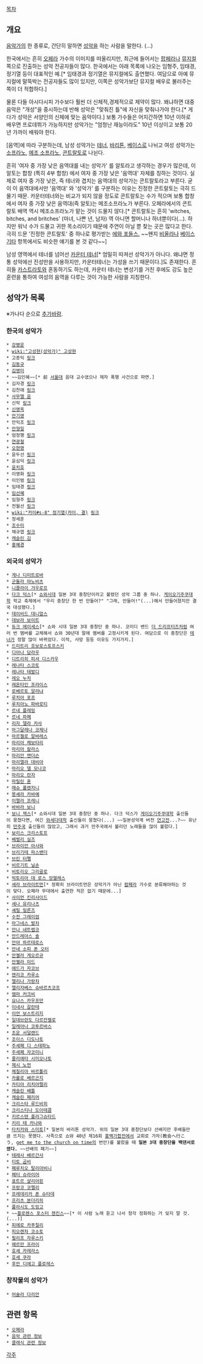 [[목차]]

== 개요 ==
[[음악가]]의 한 종류로, 간단히 말하면 [[성악]]을 하는 사람을 말한다. (…)

한국에서는 흔히 [[오페라]] 가수의 이미지를 떠올리지만, 최근에 들어서는 [[팝페라]]나 [[뮤지컬]] 쪽으로 진출하는 성악 전공자들이 많다. 한국에서는 아래 목록에 나오는 임형주, 임태경, 정기열 등이 대표적인 예.[* 임태경과 정기열은 뮤지컬에도 출연했다. 여담으로 아예 뮤지컬에 말뚝박는 전공자들도 많이 있지만, 이쪽은 성악가보단 뮤지컬 배우로 불러주는 쪽이 더 적합하다.]

물론 다들 아시다시피 가수보다 훨씬 더 신체적,경제적으로 제약이 많다.
왜냐하면 대중음악은 "개성"을 중시하는데 반해 성악은 "맞춰진 틀"에 자신을 맞춰나가야 한다.[* 게다가 성악은 서양인의 신체에 맞는 음악이다.] 보통 가수들은 어지간하면 10년 이하로 배우면 프로데뷔가 가능하지만 성악가는 "엄청난 재능이라도" 10년 이상이고 보통 20년 가까이 배워야 한다. 

[음역]에 따라 구분하는데, 남성 성악가는 [[테너]], [[바리톤]], [[베이스]]로 나뉘고 여성 성악가는 [[소프라노]], [[메조 소프라노]], [[콘트랄토]]로 나뉜다.

흔히 '여자 중 가장 낮은 음역대를 내는 성악가' 를 알토라고 생각하는 경우가 많은데, 이 알토는 합창 (특히 4부 합창) 에서 여자 중 가장 낮은 '음역대' 자체를 칭하는 것이다. 실제로 여자 중 가장 낮은, 즉 테너와 겹치는 음역대의 성악가는 콘트랄토라고 부른다. 굳이 이 음역대에서만 '음역대' 와 '성악가' 를 구분하는 이유는 진정한 콘트랄토는 극히 드물기 때문. 카운터테너와는 비교가 되지 않을 정도로 콘트랄토는 수가 적으며 보통 합창에서 여자 중 가장 낮은 음역대(즉 알토)는 메조소프라노가 부른다. 오페라에서의 콘트랄토 배역 역시 메조소프라노가 맡는 것이 드물지 않다.[* 콘트랄토는 흔히 'witches, bitches, and britches' (마녀, 나쁜 년, 남자) 역 아니면 할머니나 하녀뿐이다(...). 하지만 워낙 수가 드물고 귀한 목소리이기 때문에 주연이 아닐 뿐 찾는 곳은 많다고 한다. 극히 드문 '진정한 콘트랄토' 중 하나로 평가받는 [http://www.youtube.com/watch?v=qAueXMs29IM 에와 포들스.] ~~왠지 [[비올라]]나 [[베이스 기타]] 항목에서도 비슷한 얘기를 본 것 같다~~]

남성 영역에서 테너를 넘어선 [[카운터 테너]][* 엄밀히 따져선 성악가가 아니다. 왜냐면 정통 성악에선 진성만을 사용하지만, 카운터테너는 가성을 쓰기 때문이다.]도 존재한다. 흔히들 [[카스트라토]]와 혼동하기도 하는데, 카운터 테너는 변성기를 거친 후에도 강도 높은 훈련을 통하여 여성의 음역을 다루는 것이 가능한 사람을 지칭한다.

== 성악가 목록 ==
※가나다 순으로 [[추가바람]].

=== 한국의 성악가 ===

 * [[강병운]]
 * [[wiki:"고성현(성악가)" 고성현]]
 * 고종익 [http://ko.wikipedia.org/wiki/%EA%B3%A0%EC%A2%85%EC%9D%B5 링크]
 * [[김동규]]
 * [[김영미]]
 * ~~김인혜~~[* 前 [[서울대]] 음대 교수였으나 제자 폭행 사건으로 파면.]
 * 김자경 [http://ko.wikipedia.org/wiki/%EA%B9%80%EC%9E%90%EA%B2%BD 링크]
 * 김천애 [http://ko.wikipedia.org/wiki/%EA%B9%80%EC%B2%9C%EC%95%A0 링크]
 * [[사무엘 윤]]
 * 신막 [http://ko.wikipedia.org/wiki/%EC%8B%A0%EB%A7%89 링크]
 * [[신영옥]]
 * [[안기영]]
 * 안익조 [http://ko.wikipedia.org/wiki/%EC%95%88%EC%9D%B5%EC%A1%B0 링크]
 * [[안형일]]
 * 엄정행 [http://ko.wikipedia.org/wiki/%EC%97%84%EC%A0%95%ED%96%89 링크]
 * [[연광철]]
 * [[오현명]]
 * 윤두선 [http://ko.wikipedia.org/wiki/%EC%9C%A4%EB%91%90%EC%84%A0 링크]
 * 윤심덕 [http://ko.wikipedia.org/wiki/%EC%9C%A4%EC%8B%AC%EB%8D%95 링크]
 * [[윤치호]]
 * 이영화 [http://ko.wikipedia.org/wiki/%EC%9D%B4%EC%98%81%ED%99%94_%28%EC%84%B1%EC%95%85%EA%B0%80%29 링크]
 * 이인범 [http://ko.wikipedia.org/wiki/%EC%9D%B4%EC%9D%B8%EB%B2%94 링크]
 * 임태경 [http://ko.wikipedia.org/wiki/%EC%9E%84%ED%83%9C%EA%B2%BD 링크]
 * [[임선혜]]
 * 임형주 [http://ko.wikipedia.org/wiki/%EC%9E%84%ED%98%95%EC%A3%BC 링크]
 * 전월선 [http://ko.wikipedia.org/wiki/%EC%A0%84%EC%9B%94%EC%84%A0 링크]
 * [[wiki:"카이#s-8" 정기열(카이, 결)]] [http://ko.wikipedia.org/wiki/%EA%B2%B0_%28%EC%84%B1%EC%95%85%EA%B0%80%29 링크]
 * 정세훈
 * [[조수미]]
 * 채규엽 [http://ko.wikipedia.org/wiki/%EC%B1%84%EA%B7%9C%EC%97%BD 링크]
 * [[캐슬린 김]]
 * [[홍혜경]]

=== 외국의 성악가 ===
 * [[게나 디미트로바]]
 * [[군돌라 야노비츠]]
 * [[니콜라이 갸우로프]]
 * [[다크 덕스]][* [[쇼와]]시대 일본 3대 중창단이라고 불렸던 성악 그룹 중 하나. [[게이오기주쿠대학]] 학교 축제에서 "우리 중창단 한 번 만들어?" "그래, 만들어!"(...)해서 만들어졌지만 결국 대성했다.]
 * [[데이비드 대니얼스]]
 * [[데보라 보이트]]
 * [[듀크 에이세스]][* 쇼와 시대 일본 3대 중창단 중 하나. 코미디 밴드 [[더 드리프터즈]]처럼 여러 번 멤버를 교체해서 쇼와 30년대 말에 멤버를 고정시키게 된다. 여담으로 이 중창단은 [[테너]]가 정말 많이 바뀌었다. 이적, 사망 등등 이유도 가지가지.]
 * [[드미트리 흐보로스토프스키]]
 * [[디아나 담라우]]
 * [[디트리히 피셔 디스카우]]
 * [[레나타 스코토]]
 * [[레나타 테발디]]
 * [[레오 누치]]
 * [[레온타인 프라이스]]
 * [[로베르토 알라냐]]
 * [[루치아 포프]]
 * [[루치아노 파바로티]]
 * [[르네 플레밍]]
 * [[르네 파페]]
 * [[리자 델라 카사]]
 * [[마그달레나 코제나]]
 * [[마르첼로 알바레스]]
 * [[마리아 체보타리]]
 * [[마리아 칼라스]]
 * [[마리안 앤더슨]]
 * [[마리엘라 데비아]]
 * [[마리오 델 모나코]]
 * [[마리오 란자]]
 * [[마릴린 혼]]
 * [[매슈 폴렌자니]]
 * [[몽셰라 카바예]]
 * [[미렐라 프레니]]
 * [[바바라 보니]]
 * [[보니 잭스]][* 쇼와시대 일본 3대 중창단 중 하나. 다크 덕스가 [[게이오기주쿠대학]] 출신들이 뭉쳤다면, 여긴 [[와세다대학]] 출신들이 뭉쳤다(...) ~~일본성악계 버전 [[연고전]]...?~~ 유난히 [[만주국]] 출신들이 많았고, 그래서 과거 만주국에서 불리던 노래들을 많이 불렀다.]
 * [[보리스 크리스토프]]
 * [[베벌리 실즈]]
 * [[브라이언 아사와]]
 * [[브리기테 파스밴더]]
 * [[브린 터펠]]
 * [[비르기트 닐손]]
 * [[비토리오 그리골로]]
 * [[빅토리아 데 로스 앙헬레스]]
 * [[세라 브라이트먼]][* 정확히 브라이트먼은 성악가가 아닌 [[팝페라]] 가수로 분류해야하는 것이 맞다. 오페라 무대에서 출연한 적은 없기 때문에...]
 * [[사이먼 킨리사이드]]
 * [[세나 유리나츠]]
 * [[셰릴 밀른즈]]
 * [[수전 그레이엄]]
 * [[아그네스 발차]]
 * [[안나 네트렙코]]
 * [[안드레아스 숄]]
 * [[안야 하르테로스]]
 * [[안네 소피 폰 오터]]
 * [[안젤라 게오르규]]
 * [[안젤라 미드]]
 * [[에드가 자코브]]
 * [[엔리코 카루소]]
 * [[엘리나 가랑차]]
 * [[엘리자베스 슈바르츠코프]]
 * [[엠마 커크비]]
 * [[요나스 카우프만]]
 * [[이네사 갈란테]]
 * [[이언 보스트리지]]
 * [[일데브란도 다르칸젤로]]
 * [[일레아나 코투르바스]]
 * [[조운 서덜랜드]]
 * [[조이스 디도나토]]
 * [[주세페 디 스테파노]]
 * [[주세페 자코미니]]
 * [[줄리에타 시미오나토]]
 * [[제시 노먼]]
 * [[체칠리아 바르톨리]]
 * [[카를로 베르곤지]]
 * [[카티아 리치아렐리]]
 * [[캐슬린 배틀]]
 * [[캐슬린 페리어]]
 * [[크리스타 루드비히]]
 * [[크리스티나 도이테콤]]
 * [[키르스텐 플라그슈타드]]
 * [[키리 테 카나와]]
 * [[타치카와 스미토]][* 일본의 바리톤 성악가. 위의 일본 3대 중창단보다 선배지만 후배들만큼 뜨지는 못했다. 사족으로 쇼와 40년 제16회 [[홍백가합전]]에서 교회로 가자(教会へ行こう, [[get me to the church on time]]의 번안)를 불렀을 때 '''일본 3대 중창단을 백댄서로 썼다.''' ~~선배의 패기~~]
 * [[테레사 베르간사]]
 * [[티토 곱비]]
 * [[페루치오 탈리아비니]]
 * [[페터 슈라이어]]
 * [[표트르 샬리아핀]]
 * [[프랑코 코렐리]]
 * [[프레데리카 폰 슈타데]]
 * [[프리츠 분더리히]]
 * [[플라시도 도밍고]]
 * ~~[[플로렌스 포스터 젠킨스]]~~[* 이 사람 노래 듣고 나서 청각 정화하는 거 잊지 말 것.(...)]
 * [[피에로 카푸칠리]]
 * [[피오렌차 코소토]]
 * [[필리프 자루스키]]
 * [[헤르만 프라이]]
 * [[호세 카레라스]]
 * [[호세 쿠라]]
 * [[후안 디에고 플로레스]]
=== 창작물의 성악가 ===
 * [[어슐라 다리안]]

== 관련 항목 ==
 * [[오페라]]
 * [[음악 관련 정보]]
 * [[클래식 관련 정보]]

[[각주]]
